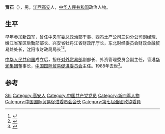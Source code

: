 '''贾石'''（{{bd|1919年||1988年|9月4日}}），男，[[江西|江西]][[高安|高安]]人，[[中华人民共和国|中华人民共和国]]政治人物。

== 生平 ==
早年参加[[新四军|新四军]]，曾任中央军委总政治部干事、西冯土产公司三边分公司副经理、嫩江省军区后勤部部长、兴安省牡丹江省财政厅厅长，东北财经委员会财政金融贸易处处长，沈阳市财政局局长<ref>{{cite book|title=中国人物年鉴|url=http://books.google.com/books?id=Ta4ZAAAAYAAJ|year=1989|publisher=华艺出版社|page=297}}</ref><ref>{{cite book|title=中华人民共和国对外经济贸易关系大事记, 1949-1985|url=http://books.google.com/books?id=0gxpAAAAIAAJ|year=1987|publisher=對外贸易教育出版社|page=479}}</ref>。

[[中华人民共和国|中华人民共和国]]成立后，担任[[对外贸易部|对外贸易部]]副部长、外资管理委员会副主任，香港[[华润集团|华润集团]]董事长，[[中国国际贸易促进委员会|中国国际贸易促进委员会]]主任。1988年去世<ref>{{cite book|title=新華月報・|url=http://books.google.com/books?id=sqaRAAAAIAAJ|year=1988|publisher=新華書店|page=139}}</ref>。

== 参考 ==
{{reflist}}

{{中国政治人物小作品}}

{{Authority control}}
{{DEFAULTSORT:Jia贾}}
[[Category:贾姓|Shi]]
[[Category:高安人|Category:高安人]]
[[Category:中国共产党党员|Category:中国共产党党员]]
[[Category:新四军人物|Category:新四军人物]]
[[Category:中国国际贸易促进委员会会长|Category:中国国际贸易促进委员会会长]]
[[Category:第七屆全國政協委員|Category:第七屆全國政協委員]]